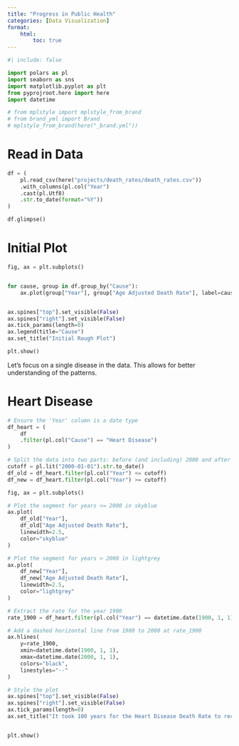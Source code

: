 ```yaml
---
title: "Progress in Public Health"
categories: [Data Visualization]
format:
    html:
        toc: true
---
```



```python
#| include: false

import polars as pl
import seaborn as sns
import matplotlib.pyplot as plt
from pyprojroot.here import here
import datetime

# from mplstyle import mplstyle_from_brand
# from brand_yml import Brand
# mplstyle_from_brand(here("_brand.yml"))

```

# Read in Data

```python

df = (
    pl.read_csv(here("projects/death_rates/death_rates.csv"))
    .with_columns(pl.col("Year")
    .cast(pl.Utf8)
    .str.to_date(format="%Y"))
)

df.glimpse()

```

# Initial Plot

```python

fig, ax = plt.subplots()


for cause, group in df.group_by("Cause"):
    ax.plot(group["Year"], group["Age Adjusted Death Rate"], label=cause, linewidth=2.5)


ax.spines["top"].set_visible(False)
ax.spines["right"].set_visible(False)
ax.tick_params(length=0)
ax.legend(title="Cause")
ax.set_title("Initial Rough Plot")

plt.show()

```

Let's focus on a single disease in the data. This allows for better understanding of the patterns.

# Heart Disease

```python

# Ensure the 'Year' column is a date type
df_heart = (
    df
    .filter(pl.col("Cause") == "Heart Disease")
)

# Split the data into two parts: before (and including) 2000 and after 2000
cutoff = pl.lit("2000-01-01").str.to_date()
df_old = df_heart.filter(pl.col("Year") <= cutoff)
df_new = df_heart.filter(pl.col("Year") >= cutoff)

fig, ax = plt.subplots()

# Plot the segment for years <= 2000 in skyblue
ax.plot(
    df_old["Year"],
    df_old["Age Adjusted Death Rate"],
    linewidth=2.5,
    color="skyblue"
)

# Plot the segment for years > 2000 in lightgrey
ax.plot(
    df_new["Year"],
    df_new["Age Adjusted Death Rate"],
    linewidth=2.5,
    color="lightgrey"
)

# Extract the rate for the year 1900
rate_1900 = df_heart.filter(pl.col("Year") == datetime.date(1900, 1, 1))["Age Adjusted Death Rate"].item()

# Add a dashed horizontal line from 1900 to 2000 at rate_1900
ax.hlines(
    y=rate_1900,
    xmin=datetime.date(1900, 1, 1),
    xmax=datetime.date(2000, 1, 1),
    colors="black",
    linestyles="--"
)

# Style the plot
ax.spines["top"].set_visible(False)
ax.spines["right"].set_visible(False)
ax.tick_params(length=0)
ax.set_title("It took 100 years for the Heart Disease Death Rate to recover to levels observed in 1900")


plt.show()
```